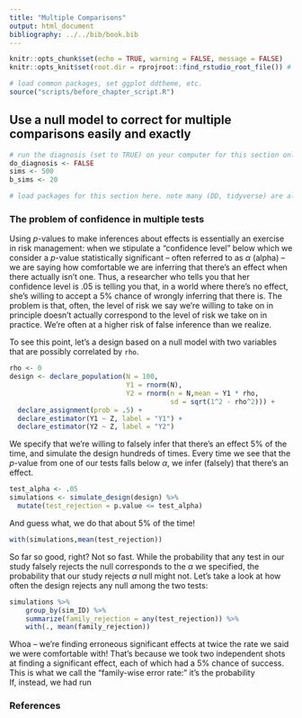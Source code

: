 ```yaml
---
title: "Multiple Comparisons"
output: html_document
bibliography: ../../bib/book.bib
---
```


<!-- note do_bookdown is set in index.rmd, so we know if you're running just this .Rmd or compiling the book-->
```r
knitr::opts_chunk$set(echo = TRUE, warning = FALSE, message = FALSE)
knitr::opts_knit$set(root.dir = rprojroot::find_rstudio_root_file()) # files are all relative to RStudio project home
```

```r
# load common packages, set ggplot ddtheme, etc.
source("scripts/before_chapter_script.R")
```

<!-- start post here, do not edit above -->

## Use a null model to correct for multiple comparisons easily and exactly 

```r
# run the diagnosis (set to TRUE) on your computer for this section only before pushing to Github. no diagnosis will ever take place on github.
do_diagnosis <- FALSE
sims <- 500
b_sims <- 20
```

```r
# load packages for this section here. note many (DD, tidyverse) are already available, see scripts/package-list.R
```

### The problem of confidence in multiple tests

Using $p$-values to make inferences about effects is essentially an exercise in risk management: when we stipulate a "confidence level" below which we consider a $p$-value statistically significant -- often referred to as $\alpha$ (alpha) -- we are saying how comfortable we are inferring that there's an effect when there actually isn't one. Thus, a researcher who tells you that her confidence level is .05 is telling you that, in a world where there's no effect, she's willing to accept a 5% chance of wrongly inferring that there is. The problem is that, often, the level of risk we say we're willing to take on in principle doesn't actually correspond to the level of risk we take on in practice. We're often at a higher risk of false inference than we realize.

To see this point, let's a design based on a null model with two variables that are possibly correlated by `rho`.

```r
rho <- 0
design <- declare_population(N = 100, 
                             Y1 = rnorm(N), 
                             Y2 = rnorm(n = N,mean = Y1 * rho, 
                                        sd = sqrt(1^2 - rho^2))) +
  declare_assignment(prob = .5) +
  declare_estimator(Y1 ~ Z, label = "Y1") +
  declare_estimator(Y2 ~ Z, label = "Y2") 
```

We specify that we're willing to falsely infer that there's an effect 5% of the time, and simulate the design hundreds of times. Every time we see that the $p$-value from one of our tests falls below $\alpha$, we infer (falsely) that there's an effect.  

```r
test_alpha <- .05
simulations <- simulate_design(design) %>% 
  mutate(test_rejection = p.value <= test_alpha) 
```

And guess what, we do that about 5% of the time!

```r
with(simulations,mean(test_rejection))  
```

So far so good, right? Not so fast. While the probability that any test in our study falsely rejects the null corresponds to the $\alpha$ we specified, the probability that our study rejects *a* null might not. Let's take a look at how often the design rejects any null among the two tests:

```r
simulations %>% 
    group_by(sim_ID) %>% 
    summarize(family_rejection = any(test_rejection)) %>% 
    with(., mean(family_rejection))
```

Whoa -- we're finding erroneous significant effects at twice the rate we said we were comfortable with! That's because we took two independent shots at finding a significant effect, each of which had a 5% chance of success. This is what we call the "family-wise error rate:" it's the probability  
If, instead, we had run   


### References































